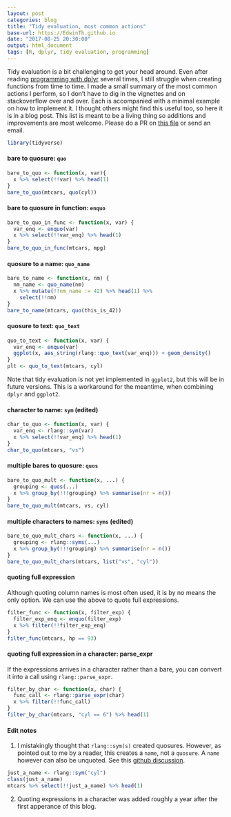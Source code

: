 ```yaml
---
layout: post
categories: blog
title: "Tidy evaluation, most common actions"
base-url: https://EdwinTh.github.io
date: "2017-08-25 20:30:00"
output: html_document
tags: [R, dplyr, tidy evaluation, programming]
---
```


Tidy evaluation is a bit challenging to get your head around. Even after reading [programming with dplyr](https://cran.r-project.org/web/packages/dplyr/vignettes/programming.html) several times, I still struggle when creating functions from time to time. I made a small summary of the most common actions I perform, so I don't have to dig in the vignettes and on stackoverflow over and over. Each is accompanied with a minimal example on how to implement it. I thought others might find this useful too, so here it is in a blog post. This list is meant to be a living thing so additions and improvements are most welcome. Please do a PR on [this file](https://github.com/EdwinTh/EdwinTh.github.io/tree/master/_source/2017-08-24-dplyr-recipes.Rmd) or send an email.

```r
library(tidyverse)
```
#### bare to quosure: `quo`
```r
bare_to_quo <- function(x, var){
  x %>% select(!!var) %>% head(1)
}
bare_to_quo(mtcars, quo(cyl))
```

#### bare to quosure in function: `enquo`
```r
bare_to_quo_in_func <- function(x, var) {
  var_enq <- enquo(var)
  x %>% select(!!var_enq) %>% head(1)
}
bare_to_quo_in_func(mtcars, mpg)
```

#### quosure to a name: `quo_name`
```r
bare_to_name <- function(x, nm) {
  nm_name <- quo_name(nm)
  x %>% mutate(!!nm_name := 42) %>% head(1) %>% 
    select(!!nm)
}
bare_to_name(mtcars, quo(this_is_42))
```

#### quosure to text: `quo_text`
```r
quo_to_text <- function(x, var) {
  var_enq <- enquo(var)
  ggplot(x, aes_string(rlang::quo_text(var_enq))) + geom_density()
}
plt <- quo_to_text(mtcars, cyl)
```

Note that tidy evaluation is not yet implemented in `ggplot2`, but this will be in future versions. This is a workaround for the meantime, when combining `dplyr` and `ggplot2`.

#### character to name: `sym` (edited)

```r
char_to_quo <- function(x, var) {
  var_enq <- rlang::sym(var)
  x %>% select(!!var_enq) %>% head(1)
}
char_to_quo(mtcars, "vs")
```

#### multiple bares to quosure: `quos`
```r
bare_to_quo_mult <- function(x, ...) {
  grouping <- quos(...)
  x %>% group_by(!!!grouping) %>% summarise(nr = n())
}
bare_to_quo_mult(mtcars, vs, cyl)
```

#### multiple characters to names: `syms` (edited)
```r
bare_to_quo_mult_chars <- function(x, ...) {
  grouping <- rlang::syms(...)
  x %>% group_by(!!!grouping) %>% summarise(nr = n())
}
bare_to_quo_mult_chars(mtcars, list("vs", "cyl"))
```

#### quoting full expression

Although quoting column names is most often used, it is by no means the only option. We can use the above to quote full expressions.

```r
filter_func <- function(x, filter_exp) {
  filter_exp_enq <- enquo(filter_exp)
  x %>% filter(!!filter_exp_enq)
}
filter_func(mtcars, hp == 93)
```

#### quoting full expression in a character: parse_expr

If the expressions arrives in a character rather than a bare, you can convert it into a call using `rlang::parse_expr`.

```r
filter_by_char <- function(x, char) {
  func_call <- rlang::parse_expr(char)
  x %>% filter(!!func_call)
}
filter_by_char(mtcars, "cyl == 6") %>% head(1)
```

#### Edit notes

1) I mistakingly thought that `rlang::sym(s)` created quosures. However, as pointed out to me by a reader, this creates a `name`, not a `quosure`. A `name` however can also be unquoted. See this [github discussion](https://github.com/tidyverse/rlang/issues/116).

```r
just_a_name <- rlang::sym("cyl")
class(just_a_name)
mtcars %>% select(!!just_a_name) %>% head(1)
```

2) Quoting expressions in a character was added roughly a year after the first apperance of this blog.

